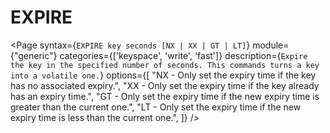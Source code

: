 # EXPIRE

<Page
  syntax={`EXPIRE key seconds [NX | XX | GT | LT]`}
  module={"generic"}
  categories={['keyspace', 'write', 'fast']}
  description={`Expire the key in the specified number of seconds. This commands turns a key into a volatile one.`}
  options={[
  "NX - Only set the expiry time if the key has no associated expiry.",
  "XX - Only set the expiry time if the key already has an expiry time.",
  "GT - Only set the expiry time if the new expiry time is greater than the current one.",
  "LT - Only set the expiry time if the new expiry time is less than the current one.",
  ]}
/>